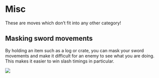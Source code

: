 # Misc

These are moves which don't fit into any other category!

## Masking sword movements

By holding an item such as a log or crate, you can mask your sword movements and make it difficult for an enemy to see what you are doing. This makes it easier to win slash timings in particular.

![](http://i.giphy.com/26gslQj1YujZyKckE.gif)
